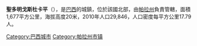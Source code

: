 {{coord|1|40|30|S|47|46|30|W|source:itwiki_region:BR|display=title}}

'''聖多明戈斯杜卡平'''（{{lang-pt|São Domingos do Capim}}），是[[巴西|巴西]]的城鎮，位於該國北部，由[[帕拉州|帕拉州]]負責管轄，面積1,677平方公里，海拔高度20米，2010年人口29,846，人口密度每平方公里17.79人。

{{Brazil-geo-stub}}
{{帕拉州市鎮}}
[[Category:巴西城市|Category:巴西城市]]
[[Category:帕拉州市镇|Category:帕拉州市镇]]